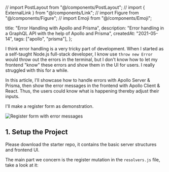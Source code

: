 // import PostLayout from "@/components/PostLayout";
// import { ExternalLink } from "@/components/Link";
// import Figure from "@/components/Figure";
// import Emoji from "@/components/Emoji";

  title: "Error Handling with Apollo and Prisma",
  description:
    "Error handling in a GraphQL API with the help of Apollo and Prisma",
  createdAt: "2021-05-14",
  tags: ["apollo", "prisma"],
};


I think error handling is a very tricky part of development. When I started as a self-taught Node.js full-stack developer, I know use `throw new Error` would throw out the errors in the terminal, but I don't know how to let my frontend "know" these errors and show them in the UI for users. I really struggled with this for a while.

In this article, I'll showcase how to handle errors with Apollo Server & Prisma, then show the error messages in the frontend with Apollo Client & React. Thus, the users could know what is happening thereby adjust their inputs.

I'll make a register form as demonstration.

![Register form with error messages](/img/blog/error-handling-with-apollo-and-prisma/register-form-w-errors.jpg)

## 1. Setup the Project

Please download <ExternalLink href="https://github.com/cyishere/error-handling-w-apollo-prisma/tree/starter">the starter repo</ExternalLink>, it contains the basic server structures and frontend UI.

The main part we concern is the register mutation in the `resolvers.js` file, take a look at it:
